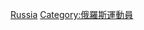 {{Commonscat|Gymnasts from Russia}}

[[Category:各国体操运动员|Russia]]
[[Category:俄羅斯運動員|Category:俄羅斯運動員]]